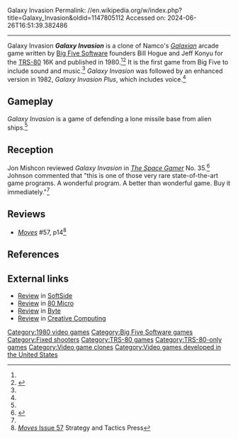 Galaxy Invasion
Permalink: //en.wikipedia.org/w/index.php?title=Galaxy_Invasion&oldid=1147805112
Accessed on: 2024-06-26T16:51:39.382486



------
Galaxy Invasion
{{Infobox video game
| collapsible = 
| state = 
| italic title = 
| title = Galaxy Invasion
| image = File:Galaxy Invasion (Cover).jpg
| alt = 
| caption = 
| programmer = Bill Hogue<br>Jeff Konyu<ref name="reed"/>
| publisher = [[Big Five Software]]
| series = 
| engine = 
| platforms = [[TRS-80]]
| released = [[1980 in video games|1980]]
| genre = [[Fixed shooter]]
| modes = 
}}
'''''Galaxy Invasion''''' is a clone of Namco's ''[[Galaxian]]'' arcade game written by [[Big Five Software]] founders Bill Hogue and Jeff Konyu for the [[TRS-80]] 16K and published in 1980.<ref name="reed"/><ref name="Linzmayer1981">{{cite magazine |last=Linzmayer |first=Owen |date=September 1981 |title=Bringing Home the Arcade |url=https://archive.org/details/creativecomputing-1981-09/page/n187 |magazine=[[Creative Computing (magazine)|Creative Computing]] |publisher=Creative Computing |location=Morristown, NJ |volume=7 |issue=9 |pages=180–183 |via=[[Internet Archive]]}}</ref> It is the first game from Big Five to include sound and music.<ref name="reed"/> ''Galaxy Invasion'' was followed by an enhanced version in 1982, ''Galaxy Invasion Plus'', which includes voice.<ref name="reedplus"/>

==Gameplay==
''Galaxy Invasion'' is a game of defending a lone missile base from alien ships.<ref name="SG"/>

==Reception==
Jon Mishcon reviewed ''Galaxy Invasion'' in ''[[The Space Gamer]]'' No. 35.<ref name="SG">{{cite journal|last=Johnson |first=Forrest |date=January 1981 |title=Capsule Reviews|journal=[[The Space Gamer]]|publisher=[[Steve Jackson Games]]|issue=35|pages=28}}</ref> Johnson commented that "this is one of those very rare state-of-the-art game programs. A wonderful program. A better than wonderful game. Buy it immediately."<ref name="SG"/>

==Reviews==
*''[[Moves (magazine)|Moves]]'' #57, p14<ref>[https://strategyandtacticspress.com/library-files/Moves%20Issue57.pdf ''Moves'' Issue 57] Strategy and Tactics Press</ref>

==References==
{{reflist|refs=
<ref name="reed">{{cite web|last1=Reed|first1=Mathew|title=Galaxy Invasion|url=http://www.trs-80.org/galaxy-invasion/|website=TRS-80.org}}</ref>
<ref name="reedplus">{{cite web|last1=Reed|first1=Mathew|title=Galaxy Invasion Plus|url=http://www.trs-80.org/galaxy-invasion-plus/|website=TRS-80.org}}</ref>
}}

==External links==
*[https://archive.org/details/softside-magazine-27/page/n95/mode/2up Review] in [[SoftSide]]
*[https://archive.org/stream/80-microcomputing-magazine-1981-08/80Microcomputing_0881#page/n33/mode/2up Review] in [[80 Micro]]
*[https://archive.org/details/byte-magazine-1981-09/page/n385/mode/2up Review] in [[Byte (magazine)|Byte]]
*[https://archive.org/details/creativecomputing-1981-09/page/n187/mode/2up Review] in [[Creative Computing]]

[[Category:1980 video games]]
[[Category:Big Five Software games]]
[[Category:Fixed shooters]]
[[Category:TRS-80 games]]
[[Category:TRS-80-only games]]
[[Category:Video game clones]]
[[Category:Video games developed in the United States]]

{{computer-game-stub}}